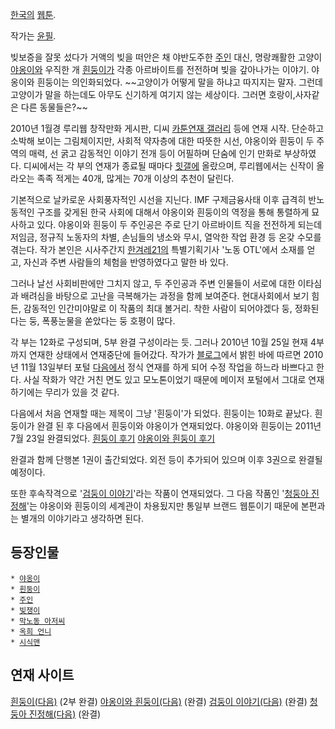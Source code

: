 [[한국]]의 [[웹툰]].

작가는 [[윤필]]. 

빚보증을 잘못 섰다가 거액의 빚을 떠안은 채 야반도주한 [[주인]] 대신, 명랑쾌활한 고양이 [[야옹이]]와 우직한 개 [[흰둥이]]가 각종 아르바이트를 전전하며 빚을 갚아나가는 이야기. 야옹이와 흰둥이는 의인화되었다. ~~고양이가 어떻게 말을 하냐고 따지지는 말자. 그런데 고양이가 말을 하는데도 아무도 신기하게 여기지 않는 세상이다. 그러면 호랑이,사자같은 다른 동물들은?~~ 

2010년 1월경 루리웹 창작만화 게시판, 디씨 [[카툰연재 갤러리]] 등에 연재 시작. 단순하고 소박해 보이는 그림체이지만, 사회적 약자층에 대한 따뜻한 시선, 야옹이와 흰둥이 두 주역의 매력, 선 굵고 감동적인 이야기 전개 등이 어필하며 단숨에 인기 만화로 부상하였다. 디씨에서는 각 부의 연재가 종료될 때마다 [[힛갤]]에 올랐으며, 루리웹에서는 신작이 올라오는 족족 적게는 40개, 많게는 70개 이상의 추천이 달린다. 

기본적으로 날카로운 사회풍자적인 시선을 지닌다. IMF 구제금융사태 이후 급격히 반노동적인 구조를 갖게된 한국 사회에 대해서 야옹이와 흰둥이의 역정을 통해 통렬하게 묘사하고 있다. 야옹이와 흰둥이 두 주인공은 주로 단기 아르바이트 직을 전전하게 되는데 저임금, 정규직 노동자의 차별, 손님들의 냉소와 무시, 열악한 작업 환경 등 온갖 수모를 겪는다. 작가 본인은 시사주간지 [[한겨레21]]의 특별기획기사 '노동 OTL'에서 소재를 얻고, 자신과 주변 사람들의 체험을 반영하였다고 말한 바 있다.

그러나 날선 사회비판에만 그치지 않고, 두 주인공과 주변 인물들이 서로에 대한 이타심과 배려심을 바탕으로 고난을 극복해가는 과정을 함께 보여준다. 현대사회에서 보기 힘든, 감동적인 인간미야말로 이 작품의 최대 볼거리. 착한 사람이 되어야겠다 둥, 정화된다는 둥, 폭풍눈물을 쏟았다는 둥 호평이 많다.

각 부는 12화로 구성되며, 5부 완결 구성이라는 듯. 그러나 2010년 10월 25일 현재 4부까지 연재한 상태에서 연재중단에 들어갔다. 작가가 [http://blog.naver.com/chadolsp 블로그]에서 밝힌 바에 따르면 2010년 11월 13일부터 포털 [[다음]]에서 정식 연재를 하게 되어 수정 작업을 하느라 바쁘다고 한다. 사실 작화가 약간 거친 면도 있고 모노톤이었기 때문에 메이저 포털에서 그대로 연재하기에는 무리가 있을 것 같다.

다음에서 처음 연재할 때는 제목이 그냥 '흰둥이'가 되었다. 흰둥이는 10화로 끝났다. 흰둥이가 완결 된 후 다음에서 흰둥이와 야옹이가 연재되었다. 야옹이와 흰둥이는 2011년 7월 23일 완결되었다.
[http://cartoon.media.daum.net/webtoon/viewer/10216 흰둥이 후기]
[http://cartoon.media.daum.net/webtoon/viewer/12514 야옹이와 흰둥이 후기]

완결과 함께 단행본 1권이 출간되었다. 외전 등이 추가되어 있으며 이후 3권으로 완결될 예정이다. 

또한 후속작격으로 '[http://cartoon.media.daum.net/webtoon/view/blackdogstory 검둥이 이야기]'라는 작품이 연재되었다. 그 다음 작품인 '[http://webtoon.daum.net/webtoon/view/unification 청둥아 진정해]'는 야옹이와 흰둥이의 세계관이 차용됬지만 통일부 브랜드 웹툰이기 때문에 본편과는 별개의 이야기라고 생각하면 된다.

== 등장인물 ==
 * [[야옹이]]
 * [[흰둥이]]
 * [[주인]]
 * [[빚쟁이]]
 * [[막노동 아저씨]]
 * [[옥희 언니]]
 * [[시식맨]]

== 연재 사이트 ==
[http://cartoon.media.daum.net/webtoon/view/whitedog 흰둥이(다음)] (2부 완결)
[http://cartoon.media.daum.net/webtoon/view/catandwhitedog 야옹이와 흰둥이(다음)] (완결)
[http://cartoon.media.daum.net/webtoon/view/blackdogstory 검둥이 이야기(다음)] (완결)
[http://webtoon.daum.net/webtoon/view/unification 청둥아 진정해(다음)] (완결)
